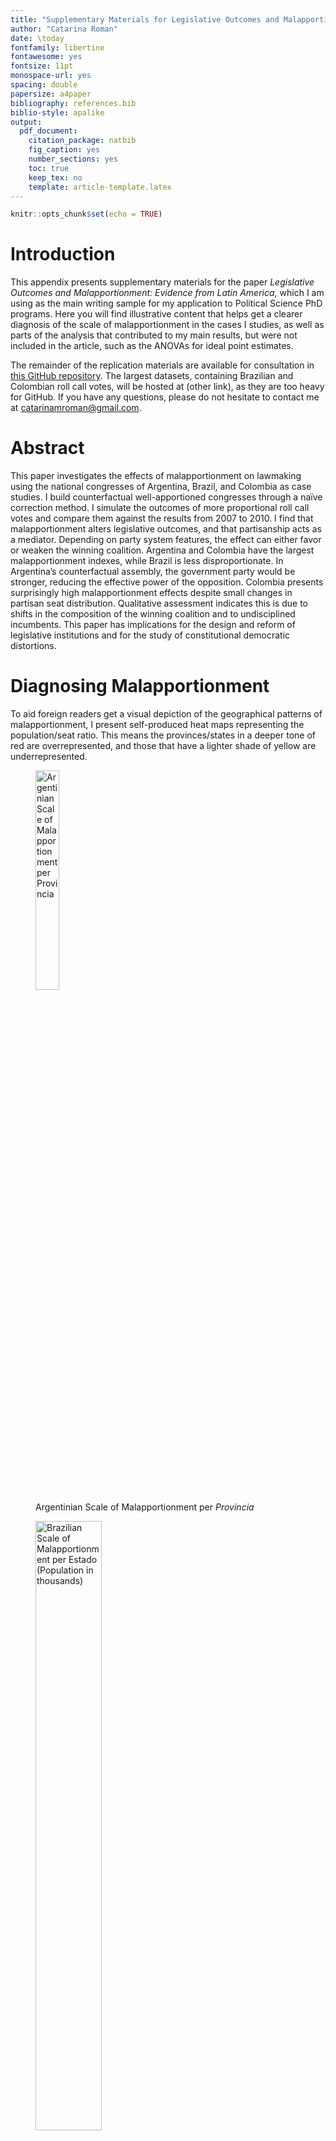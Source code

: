 ```yaml
---
title: "Supplementary Materials for Legislative Outcomes and Malapportionment: Evidence from Latin America"
author: "Catarina Roman"
date: \today
fontfamily: libertine
fontawesome: yes
fontsize: 11pt
monospace-url: yes
spacing: double
papersize: a4paper
bibliography: references.bib
biblio-style: apalike
output:
  pdf_document:
    citation_package: natbib
    fig_caption: yes
    number_sections: yes
    toc: true
    keep_tex: no
    template: article-template.latex
---
```


```r
knitr::opts_chunk$set(echo = TRUE)
```

# Introduction

This appendix presents supplementary materials for the paper _Legislative Outcomes and Malapportionment: Evidence from Latin America_, which I am using as the main writing sample for my application to Political Science PhD programs. Here you will find illustrative content that helps get a clearer diagnosis of the scale of malapportionment in the cases I studies, as well as parts of the analysis that contributed to my main results, but were not included in the article, such as the ANOVAs for ideal point estimates.

The remainder of the replication materials are available for consultation in [this GitHub repository](https://github.com/catarinaroman/malapportionment-lat-am/data). The largest datasets, containing Brazilian and Colombian roll call votes, will be hosted at (other link), as they are too heavy for GitHub. If you have any questions, please do not hesitate to contact me at [catarinamroman@gmail.com](mailto::catarinamroman@gmail.com).

# Abstract

This paper investigates the effects of malapportionment on lawmaking using the national congresses of Argentina, Brazil, and Colombia as case studies. I build counterfactual well-apportioned congresses through a naïve correction method. I simulate the outcomes of more proportional roll call votes and compare them against the results from 2007 to 2010. I find that malapportionment alters legislative outcomes, and that partisanship acts as a mediator. Depending on party system features, the effect can either favor or weaken the winning coalition. Argentina and Colombia have the largest malapportionment indexes, while Brazil is less disproportionate. In Argentina's counterfactual assembly, the government party would be stronger, reducing the effective power of the opposition. Colombia presents surprisingly high malapportionment effects despite small changes in partisan seat distribution. Qualitative assessment indicates this is due to shifts in the composition of the winning coalition and to undisciplined incumbents. This paper has implications for the design and reform of legislative institutions and for the study of constitutional democratic distortions.

# Diagnosing Malapportionment

To aid foreign readers get a visual depiction of the geographical patterns of malapportionment, I present self-produced heat maps representing the population/seat ratio. This means the provinces/states in a deeper tone of red are overrepresented, and those that have a lighter shade of yellow are underrepresented.

![Argentinian Scale of Malapportionment per _Provincia_](malargentina){width=30%}

![Brazilian Scale of Malapportionment per _Estado_ (Population in thousands)](malbrazil){width=50%}

![Colombian Scale of Malapportionment per _Departamiento_ (Population in thousands)](malcolombia){width=50%}

The maps are but an illustration of the analysis I propose in the main paper. The disparities are large in all three countries, with a slight difference in cause. In Argentina and Brazil, the problem seems to be one of underrepresentation of very populous urban centers, while in Colombia, the issue is of overrepresentation of a large number of sparsely populated _departamientos_.

# Determining Provincial vs. Partisan Behavior

This section will shed further light into the W-NOMINATE analysis and its procedures, its use in parliaments other than the US Congress, and its appropriate forms of interpretation.

## Variance Analysis

While the W-NOMINATE figures are highly informative, I performed a variance analysis for Argentina, Brazil, and Colombia to infer which variable was more predictive of legislative behavior: province of origin or partisanship. First, for the sake of clarity, I will present the same figures that are in the article, but amplified. The plots are followed by the ANOVA regression results in each W-NOMINATE dimension.

### Argentina

![Argentinian Ideal Point Estimates per _Provincia_](stbehargstate.png)

![Argentinian Ideal Point Estimates per Party](stbehargparty.png)

\begin{table}[!htb]
\centering
\caption{Contrib. Parties / States on legislative behavior (Argentina)}
\begin{tabular}{lrrrrr}
\hline \hline
 \multicolumn{6}{c}{First Dimension} \\
 & Df & Sum Sq & Mean Sq & F value & Pr($>$F) \\ 
 Party contributions & 24 & 89.18 & 3.72 & 44.71 & 0.000 \\ 
  Province contributions & 23 & 6.30 & 0.27 & 3.30 & 0.000 \\ 
  Residuals & 208 & 17.28 & 0.08 &  &  \\   
  \hline
\multicolumn{6}{c}{Second Dimension} \\
 & Df & Sum Sq & Mean Sq & F value & Pr($>$F) \\ 
Party contributions & 24 & 13.01 & 0.54 & 5.04 & 0.000 \\ 
  Province contributions & 23 & 5.11 & 0.22 & 2.07 & 0.004 \\ 
  Residuals & 208 & 22.37 & 0.11 &  &  \\ 
   \hline \hline
\end{tabular}
\end{table}

Argentina has a clear province-level pattern of political behavior. Although the first dimension is mostly captured by parties (almost 90\%), the second is one-third explained by province level behavior.

### Brazil

![Brazilian Ideal Point Estimates per _Estado_](stbehbrastate.png)

![Brazilian Ideal Point Estimates per Party](stbehbraparty.png)

\begin{table}[!htb]
\centering
\caption{Contrib. Parties / States on legislative behavior (Brazil)}
\begin{tabular}{lrrrrr}
\hline \hline
 \multicolumn{6}{c}{First Dimension} \\
  & Df & Sum Sq & Mean Sq & F value & Pr($>$F) \\ 
Party contributions & 21.00 & 142.02 & 6.76 & 112.45 & 0.00 \\ 
  Province contributions & 26.00 & 3.68 & 0.14 & 2.35 & 0.00 \\ 
  Residuals & 475.00 & 28.57 & 0.06 &  &  \\ 
  \hline
  \multicolumn{6}{c}{Second Dimension} \\
   & Df & Sum Sq & Mean Sq & F value & Pr($>$F) \\ 
Party contributions & 21.00 & 63.08 & 3.00 & 75.32 & 0.00 \\ 
  Province contributions & 26.00 & 1.48 & 0.06 & 1.43 & 0.08 \\ 
  Residuals & 475.00 & 18.94 & 0.04 &  &  \\ 
   \hline \hline
\end{tabular}
\end{table}

As the results evidence, a small influence is significant. However, if we compare the sum of squares for each component, we see that the provinces have negligible explanatory power, and parties seem to better account for the voting patterns.

### Colombia

![Colombian Ideal Point Estimates per _Departamiento_](stbehcolstate.png)

![Colombian Ideal Point Estimates per Party](stbehcolparty.png)


\begin{table}[!htb]
\centering
\caption{Contrib. Parties / States on legislative behavior (Colombia)}
\begin{tabular}{lrrrrr}
\hline \hline
 \multicolumn{6}{c}{First Dimension} \\
    & Df & Sum Sq & Mean Sq & F value & Pr($>$F) \\ 
Party contributions & 20.00 & 47.60 & 2.38 & 40.66 & 0.00 \\ 
  Province contributions & 34.00 & 1.77 & 0.05 & 0.89 & 0.64 \\ 
  Residuals & 115.00 & 6.73 & 0.06 &  &  \\ 
  \hline
   \multicolumn{6}{c}{Second Dimension} \\
     & Df & Sum Sq & Mean Sq & F value & Pr($>$F) \\ 
Party contributions & 20.00 & 15.26 & 0.76 & 5.34 & 0.00 \\ 
  Province contributions & 34.00 & 5.69 & 0.17 & 1.17 & 0.27 \\ 
  Residuals & 115.00 & 16.42 & 0.14 &  &  \\ 
   \hline \hline
\end{tabular}
\end{table}

Statistically speaking, the provincial contribution on legislative behavior is zero. This is remarkable since the Colombian electoral system and legislation are very similar to the Argentinian. 


